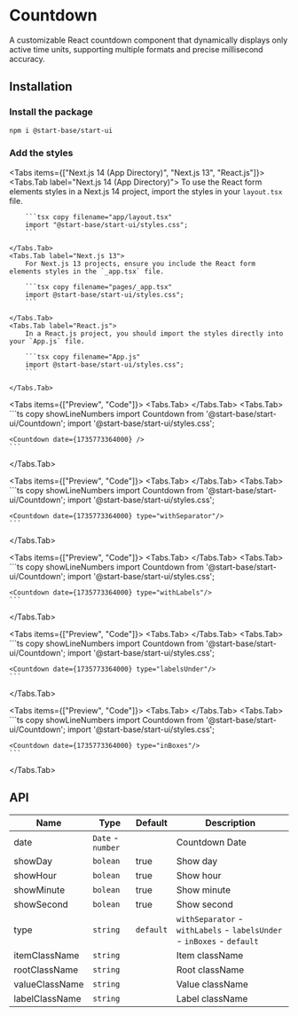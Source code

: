 
# Countdown

A customizable React countdown component that dynamically
displays only active time units, supporting multiple
formats and precise millisecond accuracy.

## Installation

<Steps>

### Install the package

```sh copy npm2yarn
npm i @start-base/start-ui
```

### Add the styles

<Tabs items={["Next.js 14 (App Directory)", "Next.js 13", "React.js"]}>
    <Tabs.Tab label="Next.js 14 (App Directory)">
        To use the React form elements styles in a Next.js 14 project, import the styles in your `layout.tsx` file.

        ```tsx copy filename="app/layout.tsx"
        import "@start-base/start-ui/styles.css";
        ```

    </Tabs.Tab>
    <Tabs.Tab label="Next.js 13">
        For Next.js 13 projects, ensure you include the React form elements styles in the `_app.tsx` file.

        ```tsx copy filename="pages/_app.tsx"
        import @start-base/start-ui/styles.css";
        ```

    </Tabs.Tab>
    <Tabs.Tab label="React.js">
        In a React.js project, you should import the styles directly into your `App.js` file.

        ```tsx copy filename="App.js"
        import @start-base/start-ui/styles.css";
        ```

    </Tabs.Tab>

</Tabs>

</Steps>

<Tabs items={["Preview", "Code"]}>
  <Tabs.Tab>
  <Preview height="200px">
    <Countdown date={1735773364000} />
  </Preview>
  </Tabs.Tab>
  <Tabs.Tab>
    ```ts copy showLineNumbers
    import Countdown from '@start-base/start-ui/Countdown';
    import '@start-base/start-ui/styles.css';

    <Countdown date={1735773364000} />
    ```

  </Tabs.Tab>
</Tabs>

<Tabs items={["Preview", "Code"]}>
  <Tabs.Tab>
  <Preview height="200px">
    <Countdown date={1735773364000} type="withSeparator"/>
  </Preview>
  </Tabs.Tab>
  <Tabs.Tab>
    ```ts copy showLineNumbers
    import Countdown from '@start-base/start-ui/Countdown';
    import '@start-base/start-ui/styles.css';

    <Countdown date={1735773364000} type="withSeparator"/>
    ```

  </Tabs.Tab>
</Tabs>

<Tabs items={["Preview", "Code"]}>
  <Tabs.Tab>
  <Preview height="200px">
    <Countdown date={1735773364000} type="withLabels"/>
  </Preview>
  </Tabs.Tab>
  <Tabs.Tab>
    ```ts copy showLineNumbers
    import Countdown from '@start-base/start-ui/Countdown';
    import '@start-base/start-ui/styles.css';

    <Countdown date={1735773364000} type="withLabels"/>
    ```

  </Tabs.Tab>
</Tabs>

<Tabs items={["Preview", "Code"]}>
  <Tabs.Tab>
  <Preview height="200px">
    <Countdown date={1735773364000} type="labelsUnder"/>
  </Preview>
  </Tabs.Tab>
  <Tabs.Tab>
    ```ts copy showLineNumbers
    import Countdown from '@start-base/start-ui/Countdown';
    import '@start-base/start-ui/styles.css';

    <Countdown date={1735773364000} type="labelsUnder"/>
    ```

  </Tabs.Tab>
</Tabs>

<Tabs items={["Preview", "Code"]}>
  <Tabs.Tab>
  <Preview height="200px">
    <Countdown date={1735773364000} type="inBoxes"/>
  </Preview>
  </Tabs.Tab>
  <Tabs.Tab>
    ```ts copy showLineNumbers
    import Countdown from '@start-base/start-ui/Countdown';
    import '@start-base/start-ui/styles.css';

    <Countdown date={1735773364000} type="inBoxes"/>
    ```

  </Tabs.Tab>
</Tabs>

## API

| Name           | Type              | Default   | Description                                                            |
| -------------- | ----------------- | --------- | ---------------------------------------------------------------------- |
| date           | `Date` - `number` |           | Countdown Date                                                         |
| showDay        | `bolean`          | true      | Show day                                                               |
| showHour       | `bolean`          | true      | Show hour                                                              |
| showMinute     | `bolean`          | true      | Show minute                                                            |
| showSecond     | `bolean`          | true      | Show second                                                            |
| type           | `string`          | `default` | `withSeparator` - `withLabels` - `labelsUnder` - `inBoxes` - `default` |
| itemClassName  | `string`          |           | Item className                                                         |
| rootClassName  | `string`          |           | Root className                                                         |
| valueClassName | `string`          |           | Value className                                                        |
| labelClassName | `string`          |           | Label className                                                        |
